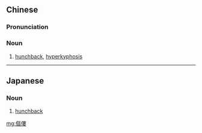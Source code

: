 {{also|伛偻}}
==Chinese==
{{zh-forms|s=伛偻}}

===Pronunciation===
{{zh-pron
|m=yǔlóu
|c=jyu2 lau4,jyu2 leoi5
|cat=n
}}

===Noun===
{{zh-noun}}

# {{lb|zh|literary}} [[hunchback]], [[hyperkyphosis]]

----

==Japanese==
{{ja-kanjitab}}

===Noun===
{{ja-noun|せむし}}

# [[hunchback]]

[[mg:傴僂]]